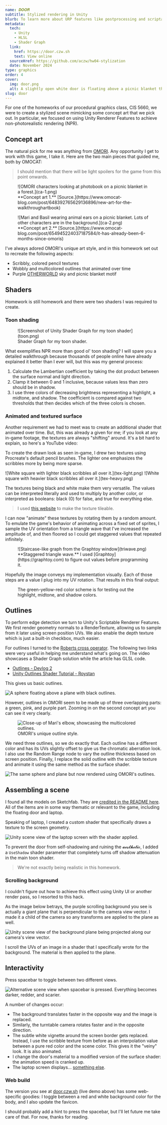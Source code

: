```yaml
---
name: 𝑫𝑶𝑶𝑹
subtitle: Stylized rendering in Unity
blurb: To learn more about URP features like postprocessing and scriptable Renderer Features, I made this little scene inspired by OMORI.
metadata:
  tech:
    - Unity
    - HLSL
    - Shader Graph
  link:
    href: https://door.czw.sh
    text: View online
  sourceHref: https://github.com/aczw/hw04-stylization
  date: November 2024
type: graphics
order: 4
cover:
  img: door.png
  alt: A slightly open white door is floating above a picnic blanket that has food, a laptop, and a basket on it. The background is purple.
slug: door
---
```



For one of the homeworks of our procedural graphics class, CIS 5660, we were to create a stylized scene mimicking some concept art that we pick out. In particular, we focused on using Unity Renderer Features to achieve non-photorealistic rendering (NPR).

## Concept art

The natural pick for me was anything from [OMORI](https://www.omori-game.com/). Any opportunity I get to work with this game, I take it. Here are the two main pieces that guided me, both by OMOCAT:

> I should mention that there will be light spoilers for the game from this point onwards.

<div class="grid gap-pad sm:grid-cols-2">
  <figure>
    ![OMORI characters looking at photobook on a picnic blanket in a forest.](ca-1.png)
    <figcaption>
      **Concept art 1.**
      [Source.](https://www.omocat-blog.com/post/648392765629136896/new-art-for-the-walkthroughartbook)
    </figcaption>
  </figure>

  <figure>
    ![Mari and Basil wearing animal ears on a picnic blanket. Lots of other characters are in the
    background.](ca-2.png)
    <figcaption>
      **Concept art 2.**
      [Source.](https://www.omocat-blog.com/post/654945224037187584/it-has-already-been-6-months-since-omoris)
    </figcaption>
  </figure>
</div>

I've always adored OMORI's unique art style, and in this homework set out to recreate the following aspects:

- Scribbly, colored pencil textures
- Wobbly and multicolored outlines that animated over time
- Purple [OTHERWORLD](https://omori.wiki/Otherworld) sky and picnic blanket motif

## Shaders

Homework is still homework and there were two shaders I was required to create.

### Toon shading

<figure>
  ![Screenshot of Unity Shader Graph for my toon shader](toon.png)
  <figcaption>Shader Graph for my toon shader.</figcaption>
</figure>

What exemplifies NPR more than good ol' toon shading? I will spare you a detailed walkthrough because thousands of people online have already explained it better than I ever will, but this was my general process:

1. Calculate the Lambertian coefficient by taking the dot product between the surface normal and light direction.
2. Clamp it between 0 and 1 inclusive, because values less than zero should be in shadow.
3. I use three colors of decreasing brightness representing a highlight, a midtone, and shadow. The coefficient is compared against two thresholds that then decides which of the three colors is chosen.

### Animated and textured surface

Another requirement we had to meet was to create an additional shader that animated over time. But, this was already a given for me; if you look at any in-game footage, the textures are always "shifting" around. It's a bit hard to explain, so here's a YouTube video:

<YouTube
  id="https://youtu.be/2D1VBDjamoA"
  posterQuality="high"
  params="start=182"
  class="rounded-lg"
/>

To create the drawn look as seen in-game, I drew two textures using Procreate's default pencil brushes. The lighter one emphasizes the scribbles more by being more sparse.

<div class="mx-auto grid max-w-[500px] grid-cols-2 gap-pad">
  ![White square with lighter black scribbles all over it.](tex-light.png)
  ![White square with heavier black scribbles all over it.](tex-heavy.png)
</div>

The textures being black and white make them very versatile. The values can be interpreted literally and used to multiply by another color, or interpreted as booleans: black (0) for false, and true for everything else.

> I used [this website](https://www.imgonline.com.ua/eng/make-seamless-texture.php) to make the texture tileable.

I can now "animate" these textures by rotating them by a random amount. To emulate the game's behavior of animating across a fixed set of sprites, I sample the UV orientation from a triangle wave that I've increased the amplitude of, and then floored so I could get staggered values that repeated infinitely.

<figure class="mx-auto max-w-[500px]">
  ![Staircase-like graph from the Graphtoy window](triwave.png)
  <figcaption>
    **Staggered triangle wave.** I used [Graphtoy](https://graphtoy.com) to
    figure out values before programming it.
  </figcaption>
</figure>

Hopefully the image conveys my implementation visually. Each of those steps are a value I plug into my UV rotation. That results in this final output:

<figure>
  <VideoGif
    content={{ collection: "projects", folder: "door" }}
    name="door-anim-tex"
    hasWebM
  />
  <figcaption>
    The green-yellow-red color scheme is for testing out the highlight, midtone,
    and shadow colors.
  </figcaption>
</figure>

## Outlines

To perform edge detection we turn to Unity's Scriptable Renderer Features. We first render geometry normals to a RenderTexture, allowing us to sample from it later using screen position UVs. We also enable the depth texture which is just a built-in checkbox, much easier.

For outlines I turned to the [Roberts cross operator](https://en.wikipedia.org/wiki/Roberts_cross). The following two links were very useful in helping me understand what's going on. The video showcases a Shader Graph solution while the article has GLSL code.

- [Outlines - Devlog 2](https://www.youtube.com/watch?v=LMqio9NsqmM)
- [Unity Outlines Shader Tutorial - Roystan](https://roystan.net/articles/outline-shader/)

This gives us basic outlines.

![A sphere floating above a plane with black outlines.](basic-outlines.png)

However, outlines in OMORI seem to be made up of three overlapping parts: a green, pink, and purple part. Zooming in on the second concept art you can see it very clearly.

<figure class="mx-auto max-w-[400px]">
  <Image
    src={import("./outline-example.png")}
    alt="Close-up of Mari's elbow, showcasing the multicolored
  outlines."
    data-no-zoom=""
  />
  <figcaption>OMORI's unique outline style.</figcaption>
</figure>

We need three outlines, so we do exactly that. Each outline has a different color and has its UVs slightly offset to give us the chromatic aberration look. I also use the Random Range node to vary the outline thickness based on screen position. Finally, I replace the solid outline with the scribble texture and animate it using the same method as the surface shader.

![The same sphere and plane but now rendered using OMORI's outlines.](cool-outlines.png)

## Assembling a scene

I found all the models on Sketchfab. They are [credited in the README here](https://github.com/aczw/hw04-stylization/tree/main?tab=readme-ov-file#5-create-a-scene). All of the items are in some way thematic or relevant to the game, including the floating door and laptop.

Speaking of laptop, I created a custom shader that specifically draws a texture to the screen geometry.

![Unity scene view of the laptop screen with the shader applied.](laptop-screen.png)

To prevent the door from self-shadowing and ruining the <span aria-label="aesthetic">𝓪𝓮𝓼𝓽𝓱𝓮𝓽𝓲𝓬</span>, I added a `UseShadow` shader parameter that completely turns off shadow attenuation in the main toon shader.

> We're not exactly being realistic in this homework.

### Scrolling background

I couldn't figure out how to achieve this effect using Unity UI or another render pass, so I resorted to this hack.

As the image below betrays, the purple scrolling background you see is actually a giant plane that is perpendicular to the camera view vector. I made it a child of the camera so any transforms are applied to the plane as well.

![Unity scene view of the background plane being projected along our camera's view vector.](bg-hack.png)

I scroll the UVs of an image in a shader that I specifically wrote for the background. The material is then applied to the plane.

## Interactivity

Press spacebar to toggle between two different views.

![Alternative scene view when spacebar is pressed. Everything becomes darker, redder, and scarier.](horror.png)

A number of changes occur:

- The background translates faster in the opposite way and the image is replaced.
- Similarly, the turntable camera rotates faster and in the opposite direction.
- The subtle white vignette around the screen border gets replaced. Instead, I use the scribble texture from before as an interpolation value between a pure red color and the scene color. This gives it the "veiny" look. It is also animated.
- I change the door's material to a modified version of the surface shader: the animation speed is cranked up.
- The laptop screen displays... [something else](https://github.com/aczw/hw04-stylization/blob/main/Assets/Textures/othermari.jpg).

### Web build

The version you see at [door.czw.sh](https://door.czw.sh) (live demo above) has some web-specific goodies: I toggle between a red and white background color for the body, and I also update the favicon.

I should probably add a hint to press the spacebar, but I'll let future me take care of that. For now, thanks for reading.
